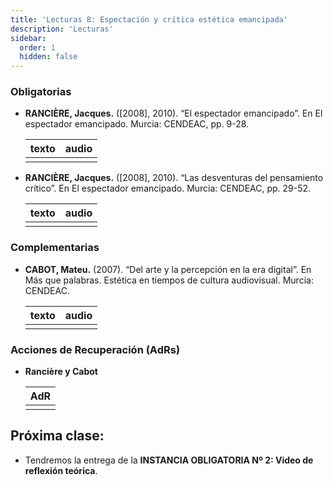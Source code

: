 ```yaml
---
title: 'Lecturas 8: Espectación y crítica estética emancipada'
description: 'Lecturas'
sidebar:
  order: 1
  hidden: false
---
```



### Obligatorias

- **RANCIÈRE, Jacques.** ([2008], 2010). “El espectador emancipado”. En El espectador emancipado. Murcia: CENDEAC, pp. 9-28.

  | texto | audio |
  | :---: | :---: |
  | [<Icon name="open-book" color="#007481" size="2rem" />](/lectura-8/texto1.pdf) | [<Icon name="seti:audio" color="#007481" size="2rem" />](/lectura-8/audiotexto1.mp) |

- **RANCIÈRE, Jacques.** ([2008], 2010). “Las desventuras del pensamiento crítico”. En El espectador emancipado. Murcia: CENDEAC, pp. 29-52.

  | texto | audio |
  | :---: | :---: |
  | [<Icon name="open-book" color="#007481" size="2rem" />](/lectura-8/texto2.pdf) | [<Icon name="seti:audio" color="#007481" size="2rem" />](/lectura-8/audiotexto2.mp3) |

### Complementarias

- **CABOT, Mateu.** (2007). “Del arte y la percepción en la era digital”. En Más que palabras. Estética en tiempos de cultura audiovisual. Murcia: CENDEAC.

  | texto | audio |
  | :---: | :---: |
  | [<Icon name="open-book" color="#007481" size="2rem" />](/lectura-8/texto3.pdf) | [<Icon name="seti:audio" color="#007481" size="2rem" />](/lectura-8/audiotexto3.mp3) |

### Acciones de Recuperación (AdRs)

- **Rancière y Cabot**

  | AdR |
  | :-: |
  | [<Icon name="seti:audio" color="#007481" size="2rem" />](/lectura-8/adr1.mp3) |

## Próxima clase:

- Tendremos la entrega de la **INSTANCIA OBLIGATORIA Nº 2: Video de reflexión teórica**.